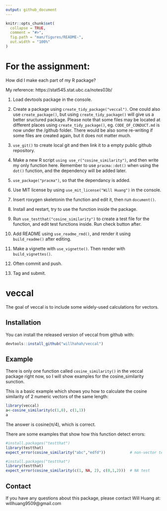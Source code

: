 ```yaml
---
output: github_document
---
```


<!-- README.md is generated from README.Rmd. Please edit that file -->

```r
knitr::opts_chunk$set(
  collapse = TRUE,
  comment = "#>",
  fig.path = "man/figures/README-",
  out.width = "100%"
)
```
# For the assignment:
How did I make each part of my R package?

My reference: https://stat545.stat.ubc.ca/notes03b/

1. Load devtools package in the console.

2. Create a package using `create_tidy_package("veccal")`. One could also use `create_package()`, but using `create_tidy_package()` will give us a better sructured package. Please note that some files may be located at different places using `create_tidy_package()`, eg. `CODE_OF_CONDUCT.md` is now under the /github folder. There would be also some re-writing if some files are created again, but it does not matter much.

3. `use_git()` to create local git and then link it to a empty public github repository.

4. Make a new R script `using use_r("cosine_similarity")`, and then write my only function here. Remember to use `pracma::dot()` when using the `dot()` function, and the dependency will be added later.

5. `use_package("pracma")`, so that the dependancy is added.

6. Use MIT license by using `use_mit_license("Will Huang")` in the console.

7. Insert roxygen skeletonin the function and edit it, then run `document()`.

8. Install and restart, try to use the function inside the package.

9. Run `use_testthat("cosine_similarity")` to create a test file for the function, and edit test functions inside. Run check button after.

10. Add README using `use_readme_rmd()`, and render it using `build_readme()` after editing.

11. Make a vignette with `use_vignette()`. Then render with `build_vignettes()`.

12. Often commit and push.

13. Tag and submit.




# veccal

<!-- badges: start -->
<!-- badges: end -->

The goal of veccal is to include some widely-used calculations for vectors.

## Installation

You can install the released version of veccal from github with:

``` r
devtools::install_github("willhahah/veccal")
```

## Example

There is only one function called `cosine_similarity()` in the veccal package right now, so I will show examples for the cosine_similarity sunction.

This is a basic example which shows you how to calculate the cosine similarity of 2 numeric vectors of the same length:

```r
library(veccal)
a<-cosine_similarity(c(1,0), c(1,1))
a
```

The answer is cosine(π/4), which is correct.

There are some examples that show how this function detect errors:

```r
#install.packages("testthat")
library(testthat)
expect_error(cosine_similarity("abc","edfd"))           # non-vector test
```

```r
#install.packages("testthat")
library(testthat)
expect_error(cosine_similarity(c(1, NA, 2), c(0,1,2)))  # NA test
```

## Contact

If you have any questions about this package, please contact Will Huang at: willhuang9509@gmail.com
